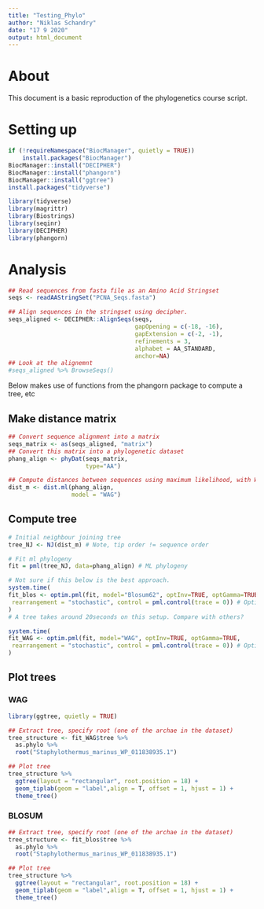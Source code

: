 ```yaml
---
title: "Testing_Phylo"
author: "Niklas Schandry"
date: "17 9 2020"
output: html_document
---
```


# About

This document is a basic reproduction of the phylogenetics course script.

# Setting up

```r
if (!requireNamespace("BiocManager", quietly = TRUE))
    install.packages("BiocManager")
BiocManager::install("DECIPHER")
BiocManager::install("phangorn")
BiocManager::install("ggtree")
install.packages("tidyverse")
```

```r
library(tidyverse)
library(magrittr)
library(Biostrings)
library(seqinr)
library(DECIPHER)
library(phangorn)
```

# Analysis

```r
## Read sequences from fasta file as an Amino Acid Stringset
seqs <- readAAStringSet("PCNA_Seqs.fasta")

## Align sequences in the stringset using decipher. 
seqs_aligned <- DECIPHER::AlignSeqs(seqs, 
                                    gapOpening = c(-18, -16),
                                    gapExtension = c(-2, -1),
                                    refinements = 3,
                                    alphabet = AA_STANDARD,
                                    anchor=NA)
## Look at the alignemnt
#seqs_aligned %>% BrowseSeqs()
```

Below makes use of functions from the phangorn package to compute a tree, etc

## Make distance matrix

```r
## Convert sequence alignment into a matrix
seqs_matrix <- as(seqs_aligned, "matrix")
## Convert this matrix into a phylogenetic dataset
phang_align <- phyDat(seqs_matrix,
                      type="AA")

## Compute distances between sequences using maximum likelihood, with WAG model
dist_m <- dist.ml(phang_align,
                  model = "WAG") 
```

## Compute tree

```r
# Initial neighbour joining tree
tree_NJ <- NJ(dist_m) # Note, tip order != sequence order

# Fit ml phylogeny
fit = pml(tree_NJ, data=phang_align) # ML phylogeny

# Not sure if this below is the best approach.
system.time(
fit_blos <- optim.pml(fit, model="Blosum62", optInv=TRUE, optGamma=TRUE,
 rearrangement = "stochastic", control = pml.control(trace = 0)) # Optimize tree
)
# A tree takes around 20seconds on this setup. Compare with others?

system.time(
fit_WAG <- optim.pml(fit, model="WAG", optInv=TRUE, optGamma=TRUE,
 rearrangement = "stochastic", control = pml.control(trace = 0)) # Optimize tree
)
```

## Plot trees

### WAG

```r
library(ggtree, quietly = TRUE)
```


```r
## Extract tree, specify root (one of the archae in the dataset)
tree_structure <- fit_WAG$tree %>%
  as.phylo %>% 
  root("Staphylothermus_marinus_WP_011838935.1")
```


```r
## Plot tree
tree_structure %>%
  ggtree(layout = "rectangular", root.position = 18) +
  geom_tiplab(geom = "label",align = T, offset = 1, hjust = 1) +
  theme_tree()
```

### BLOSUM

```r
## Extract tree, specify root (one of the archae in the dataset)
tree_structure <- fit_blos$tree %>%
  as.phylo %>% 
  root("Staphylothermus_marinus_WP_011838935.1")
```


```r
## Plot tree
tree_structure %>%
  ggtree(layout = "rectangular", root.position = 18) +
  geom_tiplab(geom = "label",align = T, offset = 1, hjust = 1) +
  theme_tree()
```


